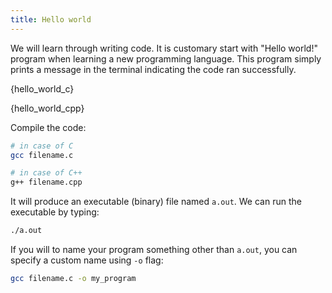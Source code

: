 ```yaml
---
title: Hello world
---
```

We will learn through writing code. It is customary start with "Hello world!"
program when learning a new programming language. This program simply prints a
message in the terminal indicating the code ran successfully.


<Tabs groupId="language">

<TabItem value="C">


<CodeBlock language="c" title="src/c/basics/00-hello-world.c" showLineNumbers>{hello_world_c}</CodeBlock>

</TabItem>

<TabItem value="C++">


<CodeBlock language="cpp" title="src/cpp/basics/00-hello-world.cpp" showLineNumbers>{hello_world_cpp}</CodeBlock>

</TabItem>
</Tabs>

Compile the code:
```bash
# in case of C
gcc filename.c

# in case of C++
g++ filename.cpp
```

It will produce an executable (binary) file named `a.out`. We can run the
executable by typing:
```bash
./a.out
```

If you will to name your program something other than `a.out`, you can specify
a custom name using `-o` flag:
```bash
gcc filename.c -o my_program
```
